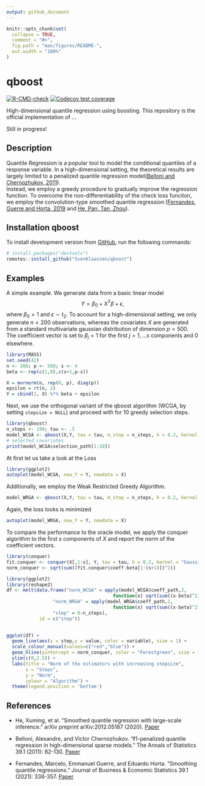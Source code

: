 ```yaml
---
output: github_document
---
```


<!-- README.md is generated from README.Rmd. Please edit that file -->

```r
knitr::opts_chunk$set(
  collapse = TRUE,
  comment = "#>",
  fig.path = "man/figures/README-",
  out.width = "100%"
)
```

# qboost

<!-- badges: start -->
[![R-CMD-check](https://github.com/SvenKlaassen/qboost/workflows/R-CMD-check/badge.svg)](https://github.com/SvenKlaassen/qboost/actions)
[![Codecov test coverage](https://codecov.io/gh/SvenKlaassen/qboost/branch/master/graph/badge.svg)](https://codecov.io/gh/SvenKlaassen/qboost?branch=master)
<!-- badges: end -->

High-dimensional quantile regression using boosting. This repository is the official implementation of ...

Still in progress!

## Description

Quantile Regression is a popular tool to model the conditional quantiles of a response variable. In a high-dimensional setting, the theoretical results are largely limited to a penalized quantile regression model([Belloni and Chernozhukov, 2011](https://projecteuclid.org/journals/annals-of-statistics/volume-39/issue-1/%e2%84%931-penalized-quantile-regression-in-high-dimensional-sparse-models/10.1214/10-AOS827.full)).<br />
Instead, we employ a greedy procedure to gradually improve the regression function. To overcome the non-differentiability of the check loss funciton, we employ the convolution-type smoothed quantile regression ([Fernandes, Guerre and Horta, 2019](https://www.tandfonline.com/doi/abs/10.1080/07350015.2019.1660177?journalCode=ubes20) and [He, Pan, Tan, Zhou](https://arxiv.org/abs/2012.05187)). 

## Installation qboost

To install development version from [GitHub](https://github.com/), run the following commands:

``` r
# install.packages("devtools")
remotes::install_github("SvenKlaassen/qboost")
```

## Examples

A simple example. We generate data from a basic linear model 
$$ Y = \beta_0 + X^T\beta +\epsilon,$$
where $\beta_0=1$ and $\epsilon\sim t_2$. To account for a high-dimensional setting, we only generate $n = 200$ observations, whereas the covariates $X$ are generated from a standard multivariate gaussian distribution of dimension $p = 500$. The coefficient vector is set to $\beta_j = 1$ for the first $j = 1,\dots s$ components and $0$ elsewhere. 

```r
library(MASS)
set.seed(42)
n <- 200; p <- 500; s <- 4
beta <- rep(c(1,0),c(s+1,p-s))

X = mvrnorm(n, rep(0, p), diag(p))
epsilon = rt(n, 2)
Y = cbind(1, X) %*% beta + epsilon
```

Next, we use the orthogonal variant of the qboost algorithm (WCGA, by setting `stepsize = NULL`) and proceed with for $10$ greedy selection steps.


```r
library(qboost)
n_steps <- 199; tau <- .5
model_WCGA <- qboost(X,Y, tau = tau, m_stop = n_steps, h = 0.2, kernel = "Gaussian", stepsize = NULL)
# selected covariates
print(model_WCGA$selection_path[1:10])
```
At first let us take a look at the Loss
```r
library(ggplot2)
autoplot(model_WCGA, new_Y = Y, newdata = X)
```

Additionally, we employ the Weak Restricted Greedy Algorithm.
```r
model_WRGA <- qboost(X,Y, tau = tau, m_stop = n_steps, h = 0.2, kernel = "Gaussian", stepsize = 0.1)
```

Again, the loss looks is minimized
```r
autoplot(model_WRGA, new_Y = Y, newdata = X)
```


To compare the performance to the oracle model, we apply the conquer algorithm to the first $s$ components of $X$ and report the norm of the coefficient vectors.

```r
library(conquer)
fit.conquer <- conquer(X[,1:s], Y, tau = tau, h = 0.2, kernel = "Gaussian")
norm_conquer <- sqrt(sum((fit.conquer$coeff-beta[1:(s+1)])^2))

library(ggplot2)
library(reshape2)
df <- melt(data.frame("norm_WCGA" = apply(model_WCGA$coeff_path,2,
                                       function(x) sqrt(sum((x-beta)^2))),
                 "norm_WRGA" = apply(model_WRGA$coeff_path,2,
                                       function(x) sqrt(sum((x-beta)^2))),
                 "step" = 0:n_steps),
            id = c("step"))
        

ggplot(df) +
  geom_line(aes(x = step,y = value, color = variable), size = 1) + 
  scale_colour_manual(values=c("red","blue")) +
  geom_hline(yintercept = norm_conquer, color = "Forestgreen", size = 1) +
  ylim(c(0,2.5)) +
  labs(title = "Norm of the estimators with increasing stepsize",
       x = "Steps",
       y = "Norm",
       colour = "Algorithm") +
  theme(legend.position = 'bottom')
```


## References
* He, Xuming, et al. "Smoothed quantile regression with large-scale inference." arXiv preprint arXiv:2012.05187 (2020). [Paper](https://arxiv.org/abs/2012.05187)

* Belloni, Alexandre, and Victor Chernozhukov. "ℓ1-penalized quantile regression in high-dimensional sparse models." The Annals of Statistics 39.1 (2011): 82-130. [Paper](https://projecteuclid.org/journals/annals-of-statistics/volume-39/issue-1/%e2%84%931-penalized-quantile-regression-in-high-dimensional-sparse-models/10.1214/10-AOS827.full)

* Fernandes, Marcelo, Emmanuel Guerre, and Eduardo Horta. "Smoothing quantile regressions." Journal of Business & Economic Statistics 39.1 (2021): 338-357. [Paper](https://www.tandfonline.com/doi/full/10.1080/07350015.2019.1660177?casa_token=bkJ73Q8oXYIAAAAA%3A0g8P9Bb5elGlCBU8_bsuN_oLauFgMfQcojZmI4ERJO1WVD1M5UOw1RLRix7mMxDMMWukfZR-sbE)

